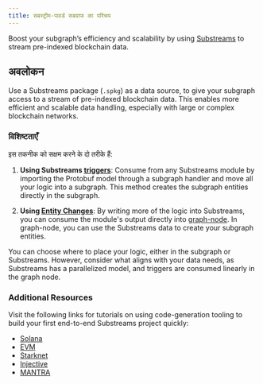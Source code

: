 ```yaml
---
title: सबस्ट्रीम-पावर्ड सबग्राफ का परिचय
---
```


Boost your subgraph’s efficiency and scalability by using [Substreams](/substreams/introduction/) to stream pre-indexed blockchain data.

## अवलोकन

Use a Substreams package (`.spkg`) as a data source, to give your subgraph access to a stream of pre-indexed blockchain data. This enables more efficient and scalable data handling, especially with large or complex blockchain networks.

### विशिष्टताएँ

इस तकनीक को सक्षम करने के दो तरीके हैं:

1. **Using Substreams [triggers](/sps/triggers/)**: Consume from any Substreams module by importing the Protobuf model through a subgraph handler and move all your logic into a subgraph. This method creates the subgraph entities directly in the subgraph.

2. **Using [Entity Changes](https://docs.substreams.dev/how-to-guides/sinks/subgraph/graph-out)**: By writing more of the logic into Substreams, you can consume the module's output directly into [graph-node](/indexing/tooling/graph-node/). In graph-node, you can use the Substreams data to create your subgraph entities.

You can choose where to place your logic, either in the subgraph or Substreams. However, consider what aligns with your data needs, as Substreams has a parallelized model, and triggers are consumed linearly in the graph node.

### Additional Resources

Visit the following links for tutorials on using code-generation tooling to build your first end-to-end Substreams project quickly:

- [Solana](/substreams/developing/solana/transactions/)
- [EVM](https://docs.substreams.dev/tutorials/intro-to-tutorials/evm)
- [Starknet](https://docs.substreams.dev/tutorials/intro-to-tutorials/starknet)
- [Injective](https://docs.substreams.dev/tutorials/intro-to-tutorials/on-cosmos/injective)
- [MANTRA](https://docs.substreams.dev/tutorials/intro-to-tutorials/on-cosmos/mantra)
